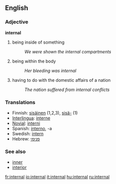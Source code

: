 ==English==

===Adjective===
'''internal'''

# being inside of something
#:''We were shown the internal compartments''
# being within the body
#:''Her bleeding was internal''
# having to do with the domestic affairs of a nation
#:''The nation suffered from internal conflicts''

=== Translations ===
*Finnish: [[sisäinen]] (1,2,3), [[sisä-]] (1)
*[[Interlingua]]: [[interne]]
*[[Novial]]: [[interni]]
*Spanish: [[interno]], -a
*Swedish: [[intern]]
*Hebrew: [[פנימי]]

=== See also ===
*[[inner]]
*[[interior]]

[[fr:internal]]
[[io:internal]]
[[it:internal]]
[[hu:internal]]
[[ru:internal]]